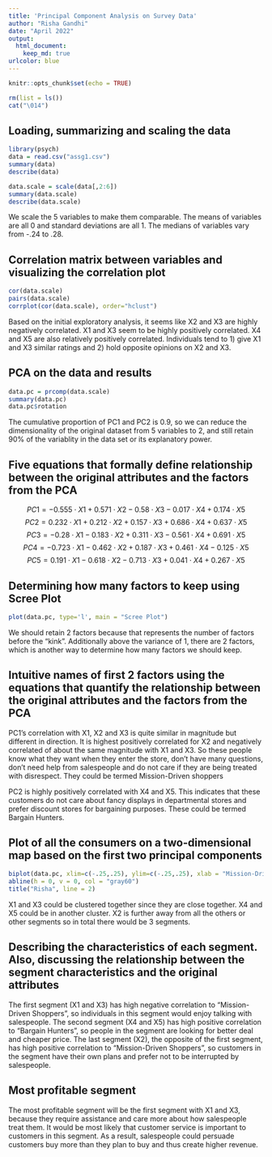 ```yaml
---
title: 'Principal Component Analysis on Survey Data'
author: "Risha Gandhi"
date: "April 2022"
output: 
  html_document:
    keep_md: true
urlcolor: blue
---
```


```r
knitr::opts_chunk$set(echo = TRUE)
```


```r
rm(list = ls())
cat("\014")
```
## Loading, summarizing and scaling the data
```r
library(psych)
data = read.csv("assg1.csv")
summary(data)
describe(data)

data.scale = scale(data[,2:6])
summary(data.scale)
describe(data.scale)
```
We scale the 5 variables to make them comparable. The means of variables are all 0 and standard deviations are all 1. The medians of variables vary from -.24 to .28. 

## Correlation matrix between variables and visualizing the correlation plot

```r
cor(data.scale)
pairs(data.scale)
corrplot(cor(data.scale), order="hclust")
```
Based on the initial exploratory analysis, it seems like X2 and X3 are highly negatively correlated. X1 and X3 seem to be highly positively correlated. X4 and X5 are also relatively positively correlated. Individuals tend to 1) give X1 and X3 similar ratings and 2) hold opposite opinions on X2 and X3.


## PCA on the data and results

```r
data.pc = prcomp(data.scale)
summary(data.pc)
data.pc$rotation
```
The cumulative proportion of PC1 and PC2 is 0.9, so we can reduce the dimensionality of the original dataset from 5 variables to 2, and still retain 90% of the variablity in the data set or its explanatory power.

## Five equations that formally define relationship between the original attributes and the factors from the PCA

$$PC1 = -0.555 \cdot X1 +0.571 \cdot X2 -0.58 \cdot X3 - 0.017 \cdot X4 + 0.174 \cdot X5 $$
$$PC2 = 0.232 \cdot X1 +0.212 \cdot X2 +0.157 \cdot X3 + 0.686 \cdot X4 + 0.637 \cdot X5 $$
$$PC3 = -0.28 \cdot X1 -0.183 \cdot X2 + 0.311 \cdot X3 -0.561 \cdot X4 + 0.691 \cdot X5 $$
$$PC4 = -0.723 \cdot X1 -0.462 \cdot X2 + 0.187 \cdot X3 + 0.461 \cdot X4 - 0.125 \cdot X5 $$
$$PC5 = 0.191 \cdot X1 -0.618 \cdot X2 - 0.713 \cdot X3 + 0.041 \cdot X4 + 0.267 \cdot X5 $$

## Determining how many factors to keep using Scree Plot

```r
plot(data.pc, type='l', main = "Scree Plot")

```
We should retain 2 factors because that represents the number of factors before the "kink". Additionally above the variance of 1, there are 2 factors, which is another way to determine how many factors we should keep. 

## Intuitive names of first 2 factors using the equations that quantify the relationship between the original attributes and the factors from the PCA

PC1's correlation with X1, X2 and X3 is quite similar in magnitude but different in direction. It is highest positively correlated for X2 and negatively correlated of about the same magnitude with X1 and X3. So these people know what they want when they enter the store, don't have many questions, don't need help from salespeople and do not care if they are being treated with disrespect. They could be termed Mission-Driven shoppers

PC2 is highly positively correlated with X4 and X5. This indicates that these customers do not care about fancy displays in departmental stores and prefer discount stores for bargaining purposes. These could be termed Bargain Hunters.


## Plot of all the consumers on a two-dimensional map based on the first two principal components
```r

biplot(data.pc, xlim=c(-.25,.25), ylim=c(-.25,.25), xlab = "Mission-Driven Shoppers", ylab = "Bargain Hunters")
abline(h = 0, v = 0, col = "gray60")
title("Risha", line = 2)
```

X1 and X3 could be clustered together since they are close together. X4 and X5 could be in another cluster. X2 is further away from all the others or other segments so in total there would be 3 segments. 

## Describing the characteristics of each segment. Also, discussing the relationship between the segment characteristics and the original attributes

The first segment (X1 and X3) has high negative correlation to "Mission-Driven Shoppers", so individuals in this segment would enjoy talking with salespeople. The second segment (X4 and X5) has high positive correlation to "Bargain Hunters", so people in the segment are looking for better deal and cheaper price. The last segment (X2), the opposite of the first segment, has high positive correlation to "Mission-Driven Shoppers", so customers in the segment have their own plans and prefer not to be interrupted by salespeople.

## Most profitable segment

The most profitable segment will be the first segment with X1 and X3, because they require assistance and care more about how salespeople treat them. It would be most likely that customer service is important to customers in this segment. As a result, salespeople could persuade customers buy more than they plan to buy and thus create higher revenue. 



